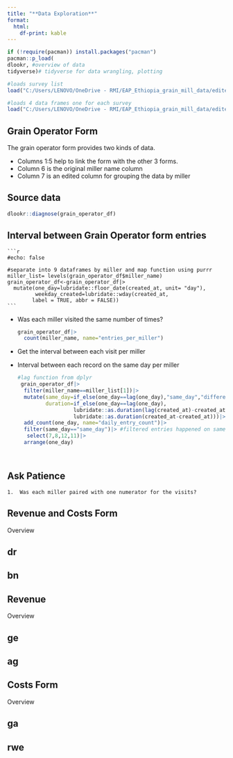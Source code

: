 ```yaml
---
title: "**Data Exploration**"
format:
  html:
    df-print: kable
---
```


```r
if (!require(pacman)) install.packages("pacman")
pacman::p_load(
dlookr, #overview of data
tidyverse)# tidyverse for data wrangling, plotting
```

::: panel-tabset
```r
#loads survey list
load("C:/Users/LENOVO/OneDrive - RMI/EAP_Ethiopia_grain_mill_data/edited_survey_list_30june22.RData")

#loads 4 data frames one for each survey
load("C:/Users/LENOVO/OneDrive - RMI/EAP_Ethiopia_grain_mill_data/edited_survey_forms_30june22.RData")
```

::: panel-tabset
## Grain Operator Form

The grain operator form provides two kinds of data.

-   Columns 1:5 help to link the form with the other 3 forms.
-   Column 6 is the original miller name column
-   Column 7 is an edited column for grouping the data by miller

::: panel-tabset
## Source data

```r
dlookr::diagnose(grain_operator_df)
```

## Interval between Grain Operator form entries

    ```r
    #echo: false

    #separate into 9 dataframes by miller and map function using purrr
    miller_list= levels(grain_operator_df$miller_name)
    grain_operator_df<-grain_operator_df|>
      mutate(one_day=lubridate::floor_date(created_at, unit= "day"),
             weekday_created=lubridate::wday(created_at, 
            label = TRUE, abbr = FALSE))
    ```

-   Was each miller visited the same number of times?

    ```r
    grain_operator_df|>
      count(miller_name, name="entries_per_miller")
    ```


-   Get the interval between each visit per miller

-   Interval between each record on the same day per miller
    ```r
    #lag function from dplyr
     grain_operator_df|>
      filter(miller_name==miller_list[1])|>
      mutate(same_day=if_else(one_day==lag(one_day),"same_day","different_day"),
             duration=if_else(one_day==lag(one_day),
                      lubridate::as.duration(lag(created_at)-created_at),
                      lubridate::as.duration(created_at-created_at)))|>
      add_count(one_day, name="daily_entry_count")|>
      filter(same_day=="same_day")|> #filtered entries happened on same day
       select(7,8,12,11)|>
      arrange(one_day)
      
    
    

    ```


## Ask Patience

    1.  Was each miller paired with one numerator for the visits?
:::

## Revenue and Costs Form

::: panel-tabset
Overview

::: panel-tabset
## dr

## bn
:::
:::

## Revenue {.panel-tabset}

Overview

::: panel-tabset
## ge

## ag
:::

## Costs Form

Overview

::: panel-tabset
## ga

## rwe
:::
:::
:::
